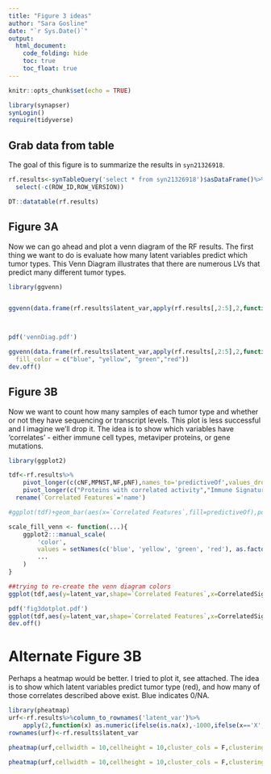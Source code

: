 ```yaml
---
title: "Figure 3 ideas"
author: "Sara Gosline"
date: "`r Sys.Date()`"
output:
  html_document:
    code_folding: hide
    toc: true
    toc_float: true
---
```



```r
knitr::opts_chunk$set(echo = TRUE)

library(synapser)
synLogin()
require(tidyverse)


```

## Grab data from table
The goal of this figure is to summarize the results in `syn21326918`.

```r

rf.results<-synTableQuery('select * from syn21326918')$asDataFrame()%>%
  select(-c(ROW_ID,ROW_VERSION))

DT::datatable(rf.results)

```

## Figure 3A

Now we can go ahead and plot a venn diagram of the RF results. The first thing we want to do is evaluate how many latent variables predict which tumor types. This Venn Diagram illustrates that there are numerous LVs that predict many different tumor types. 

```r
library(ggvenn)


ggvenn(data.frame(rf.results$latent_var,apply(rf.results[,2:5],2,function(x) ifelse(is.na(x),F,T))))



pdf('vennDiag.pdf')

ggvenn(data.frame(rf.results$latent_var,apply(rf.results[,2:5],2,function(x) ifelse(is.na(x),F,T))), 
  fill_color = c("blue", "yellow", "green","red"))
dev.off()
```

## Figure 3B
Now we want to count how many samples of each tumor type and whether or not they have sequencing or transcript levels. This plot is less successful and I imagine we'll drop it. The idea is to show which variables have 'correlates' - either immune cell types, metaviper proteins, or gene mutations.

```r
library(ggplot2)

tdf<-rf.results%>%
    pivot_longer(c(cNF,MPNST,NF,pNF),names_to='predictiveOf',values_drop_na = TRUE)%>%
    pivot_longer(c("Proteins with correlated activity","Immune Signatures","Number Genes Mutated"),values_to='CorrelatedSignals',values_drop_na = FALSE)%>%
  rename(`Correlated Features`='name')

#ggplot(tdf)+geom_bar(aes(x=`Correlated Features`,fill=predictiveOf),position='dodge')+ggtitle('Number of variables with correlated features')

scale_fill_venn <- function(...){
    ggplot2:::manual_scale(
        'color', 
        values = setNames(c('blue', 'yellow', 'green', 'red'), as.factor(c('cNF','MPNST','NF','pNF'))),
        ...
    )
}

##trying to re-create the venn diagram colors
ggplot(tdf,aes(y=latent_var,shape=`Correlated Features`,x=CorrelatedSignals,color=predictiveOf,alpha=0.5))+geom_point()+scale_x_log10()+scale_fill_venn()

pdf('fig3dotplot.pdf')
ggplot(tdf,aes(y=latent_var,shape=`Correlated Features`,x=CorrelatedSignals,color=predictiveOf,alpha=0.5))+geom_point()+scale_x_log10()+scale_fill_venn()
dev.off()

```

# Alternate Figure 3B

Perhaps a heatmap would be better. I tried to plot it, see attached. The idea is to show which latent variables predict tumor type (red), and how many of those correlates described above exist. Blue indicates 0/NA.

```r
library(pheatmap)
urf<-rf.results%>%column_to_rownames('latent_var')%>%
    apply(2,function(x) as.numeric(ifelse(is.na(x),-1000,ifelse(x=='X',1000,x))))
rownames(urf)<-rf.results$latent_var

pheatmap(urf,cellwidth = 10,cellheight = 10,cluster_cols = F,clustering_method = 'ward',  filename = 'fig3heatmap.pdf')

pheatmap(urf,cellwidth = 10,cellheight = 10,cluster_cols = F,clustering_method = 'ward')
```
